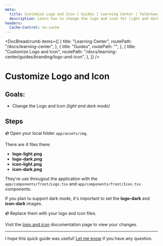 ```yaml
---
meta:
  title: Customize Logo and Icon | Guides | Learning Center | Talentwork
  description: Learn how to change the logo and icon for light and dark mode
headers:
  Cache-Control: no-cache
---
```



<DocBreadcrumb
  items={[
    {
      title: "Learning Center",
      routePath: "/docs/learning-center",
    },
    {
      title: "Guides",
      routePath: "",
    },
    {
      title: "Customize Logo and Icon",
      routePath:
        "/docs/learning-center/guides/branding/logo-and-icon",
    },
  ]}
/>

# Customize Logo and Icon

## Goals:

- Change the Logo and Icon _(light and dark mode)_

## Steps

💿 Open your local folder `app/assets/img`.

There are 4 files there:

- **logo-light.png**
- **logo-dark.png**
- **icon-light.png**
- **icon-dark.png**

They're use througout the application with the `app/components/front/Logo.tsx` and `app/components/front/Icon.tsx` components.

<InfoBanner title="NOTE">
  If you plan tu support dark mode, it's important to set
  the <b>logo-dark</b> and <b>icon-dark</b> images.
</InfoBanner>

<DocTutorialImage
  alt="Logo and Icon Files"
  src="https://yahooder.sirv.com/saasrock/guides/branding/logo-and-icon/files.png"
/>

💿 Replace them with your logo and icon files.

Visit the [logo and icon](/docs/components/logo-and-icon) documentation page to view your changes.

<DocTutorialImage
  alt="Logo and Icon Docs"
  src="https://yahooder.sirv.com/saasrock/guides/branding/logo-and-icon/logo-and-icon.png"
/>

---

I hope this quick guide was useful! [Let me know](/docs/community) if you have any question.
